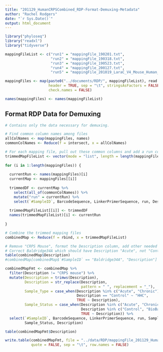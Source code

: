 ```yaml
---
title: "201129_HumanCRPSCombined_RDP-Format-Demuxing-Metadata"
author: "Rachel Rodgers"
date: "`r Sys.Date()`"
output: html_document
---
```


```r
library("phyloseq")
library("readxl")
library("tidyverse")
```

```r
mappingFileList <- c("run1" = "mappingFile_190201.txt",
                     "run2" = "mappingFile_190318.txt",
                     "run3" = "mappingFile_190523.txt",
                     "run4" = "mappingFile_200127.txt",
                     "run5" = "mappingFile_201019_LaraC_V4_Mouse_Human_CRPS.txt")

mappingFiles <- map(paste0("../documents/RDP/", mappingFileList), read.delim, 
                    header = TRUE, sep = "\t", stringsAsFactors = FALSE,
                    check.names = FALSE)

names(mappingFiles) <- names(mappingFileList)
```

## Format RDP Data for Demuxing

```r
# Contains only the data necessary for demuxing.

# Find common column names among files
allColNames <- map(mappingFiles, names)
commonColNames <- Reduce(f = intersect, x = allColNames)

# For each mapping file, pull out these common columns and add a run column
trimmedMapFileList <- vector(mode = "list", length = length(mappingFiles))
  
for (i in 1:length(mappingFiles)) {
  
  currentRun <- names(mappingFiles)[i]
  currentMap <- mappingFiles[[i]]
  
  trimmedDF <- currentMap %>% 
    select(all_of(commonColNames)) %>% 
    mutate("run" = currentRun) %>% 
    select(`#SampleID`, BarcodeSequence, LinkerPrimerSequence, run, Description)
  
  trimmedMapFileList[[i]] <- trimmedDF
  names(trimmedMapFileList)[i] <- currentRun
  
}

# Combine the trimmed mapping files
combinedMap <- Reduce(f = rbind, x = trimmedMapFileList)

# Remove "CRPS Mouse", format the Description column, add other needed columns
# Correct Baldridge34A which should have Description "Acute", not "Control"
table(combinedMap$Description)
#combinedMap[combinedMap$`#SampleID` == "Baldridge34A", "Description"] <- "Acute"

combinedMapFmt <- combinedMap %>% 
  filter(Description != "CRPS mouse") %>% 
  mutate(Description = trimws(Description),
         Description = str_replace(Description, 
                                   pattern = " ", replacement = "_"),
         Sample_Type = case_when(Description %in% c("Acute", "Chronic") ~ "CRPS",
                                 Description == "Control" ~ "HHC",
                                 TRUE ~ Description),
         Sample_Status = case_when(Description %in% c("Acute", "Chronic") ~ "CRPS",
                                   Description %in% c("Control", "BioBank_Control") ~ "healthy",
                                   TRUE ~ Description)) %>% 
  select(`#SampleID`, BarcodeSequence, LinkerPrimerSequence, run, Sample_Type,
         Sample_Status, Description)

table(combinedMapFmt$Description)
```

```r
write.table(combinedMapFmt, file = "../data/RDP/mappingFile_201129_Human_CRPS_Combined.txt",
            quote = FALSE, sep = "\t", row.names = FALSE)
```


